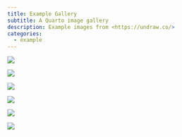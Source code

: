 ```yaml
---
title: Example Gallery
subtitle: A Quarto image gallery
description: Example images from <https://undraw.co/>
categories:
  - example
---
```


::: {layout-ncol=3}
![](images/undraw_in-love_yqu6.webp){.lightbox group="gallery" fig-alt="undraw in-love yqu6"}

![](images/undraw_swing_7z8i.webp){.lightbox group="gallery" fig-alt="undraw swing 7z8i"}

![](images/undraw_selfie_1xk7.webp){.lightbox group="gallery" fig-alt="undraw selfie 1xk7"}

![](images/undraw_vintage_q09n.webp){.lightbox group="gallery" fig-alt="undraw vintage q09n"}

![](images/undraw_woman_nxse.webp){.lightbox group="gallery" fig-alt="undraw woman nxse"}

![](images/undraw_dog_jfxm.webp){.lightbox group="gallery" fig-alt="undraw dog jfxm"}
:::